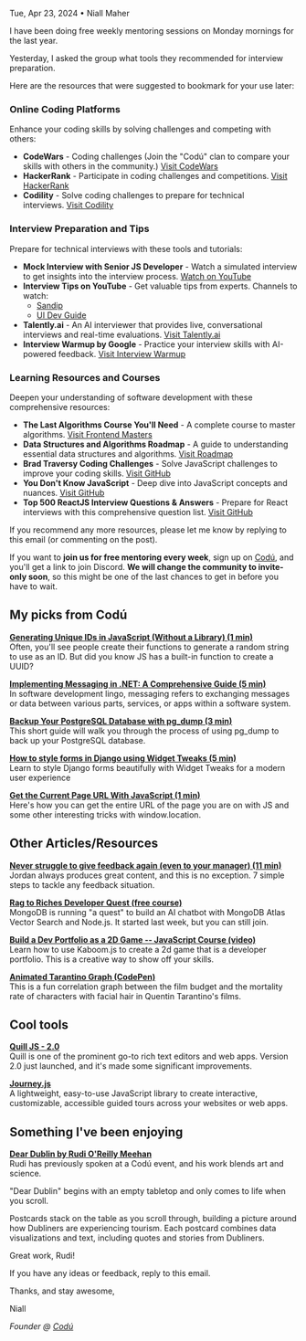 Tue, Apr 23, 2024 • Niall Maher

I have been doing free weekly mentoring sessions on Monday mornings for the last year.

Yesterday, I asked the group what tools they recommended for interview preparation.

Here are the resources that were suggested to bookmark for your use later:

### **Online Coding Platforms**

Enhance your coding skills by solving challenges and competing with others:

- **CodeWars** - Coding challenges (Join the "Codú" clan to compare your skills with others in the community.) [Visit CodeWars](https://www.codewars.com/)
- **HackerRank** - Participate in coding challenges and competitions. [Visit HackerRank](https://www.hackerrank.com/)
- **Codility** - Solve coding challenges to prepare for technical interviews. [Visit Codility](https://www.codility.com/)

### **Interview Preparation and Tips**

Prepare for technical interviews with these tools and tutorials:

- **Mock Interview with Senior JS Developer** - Watch a simulated interview to get insights into the interview process. [Watch on YouTube](https://www.youtube.com/watch?v=8eRVxE9PEF0&t=486s)
- **Interview Tips on YouTube** - Get valuable tips from experts. Channels to watch:
  - [Sandip](https://www.youtube.com/@heysandip)
  - [UI Dev Guide](https://www.youtube.com/@uidevguide)
- **Talently.ai** - An AI interviewer that provides live, conversational interviews and real-time evaluations. [Visit Talently.ai](https://interview.talently.ai/)
- **Interview Warmup by Google** - Practice your interview skills with AI-powered feedback. [Visit Interview Warmup](https://grow.google/certificates/interview-warmup/)

### **Learning Resources and Courses**

Deepen your understanding of software development with these comprehensive resources:

- **The Last Algorithms Course You'll Need** - A complete course to master algorithms. [Visit Frontend Masters](https://frontendmasters.com/courses/algorithms/)
- **Data Structures and Algorithms Roadmap** - A guide to understanding essential data structures and algorithms. [Visit Roadmap](https://roadmap.sh/datastructures-and-algorithms)
- **Brad Traversy Coding Challenges** - Solve JavaScript challenges to improve your coding skills. [Visit GitHub](https://github.com/bradtraversy/traversy-js-challenges)
- **You Don't Know JavaScript** - Deep dive into JavaScript concepts and nuances. [Visit GitHub](https://github.com/getify/You-Dont-Know-JS)
- **Top 500 ReactJS Interview Questions & Answers** - Prepare for React interviews with this comprehensive question list. [Visit GitHub](https://github.com/sudheerj/reactjs-interview-questions)

If you recommend any more resources, please let me know by replying to this email (or commenting on the post).

If you want to **join us for free mentoring every week**, sign up on [Codú](https://www.codu.co/), and you'll get a link to join Discord. **We will change the community to invite-only soon**, so this might be one of the last chances to get in before you have to wait.

## My picks from Codú

**[Generating Unique IDs in JavaScript (Without a Library) (1 min)](https://www.codu.co/articles/generating-unique-ids-in-javascript-without-a-library-iurqbbiu)**\
Often, you'll see people create their functions to generate a random string to use as an ID. But did you know JS has a built-in function to create a UUID?

**[Implementing Messaging in .NET: A Comprehensive Guide (5 min)](https://www.codu.co/articles/implementing-messaging-in-net-a-comprehensive-guide-isnhmiq4)**\
In software development lingo, messaging refers to exchanging messages or data between various parts, services, or apps within a software system.

**[Backup Your PostgreSQL Database with pg_dump (3 min)](https://www.codu.co/articles/backup-your-postgresql-database-with-pg_dump-nklhw9tu)**\
This short guide will walk you through the process of using pg_dump to back up your PostgreSQL database.

**[How to style forms in Django using Widget Tweaks (5 min)](https://www.codu.co/articles/how-to-style-forms-in-django-using-widget-tweaks-lmucg236)**\
Learn to style Django forms beautifully with Widget Tweaks for a modern user experience

**[Get the Current Page URL With JavaScript (1 min)](https://www.codu.co/articles/get-the-current-page-url-with-javascript-rxyppteg)**\
Here's how you can get the entire URL of the page you are on with JS and some other interesting tricks with window.location.

## Other Articles/Resources

**[Never struggle to give feedback again (even to your manager) (11 min)](https://read.highgrowthengineer.com/p/never-struggle-to-give-feedback-again)**\
Jordan always produces great content, and this is no exception. 7 simple steps to tackle any feedback situation.

**[Rag to Riches Developer Quest (free course)](https://www.mongodb.com/events/rag-to-riches)**\
MongoDB is running "a quest" to build an AI chatbot with MongoDB Atlas Vector Search and Node.js. It started last week, but you can still join.

**[Build a Dev Portfolio as a 2D Game -- JavaScript Course (video)](https://www.youtube.com/watch?v=wy_fSStEgMs)**\
Learn how to use Kaboom.js to create a 2d game that is a developer portfolio. This is a creative way to show off your skills.

**[Animated Tarantino Graph (CodePen)](https://codepen.io/idsintehittapa/pen/gOyeeLq)**\
This is a fun correlation graph between the film budget and the mortality rate of characters with facial hair in Quentin Tarantino's films.

## Cool tools

**[Quill JS - 2.0](https://quilljs.com/)**\
Quill is one of the prominent go-to rich text editors and web apps. Version 2.0 just launched, and it's made some significant improvements.

**[Journey.js](https://github.com/williamtroup/Journey.js)**\
A lightweight, easy-to-use JavaScript library to create interactive, customizable, accessible guided tours across your websites or web apps.

## Something I've been enjoying

**[Dear Dublin by Rudi O'Reilly Meehan](https://www.deardublin.com/)**\
Rudi has previously spoken at a Codú event, and his work blends art and science.

"Dear Dublin" begins with an empty tabletop and only comes to life when you scroll.

Postcards stack on the table as you scroll through, building a picture around how Dubliners are experiencing tourism. Each postcard combines data visualizations and text, including quotes and stories from Dubliners.

Great work, Rudi!

If you have any ideas or feedback, reply to this email.

Thanks, and stay awesome,

Niall

_Founder @ [Codú](https://www.codu.co/)_

